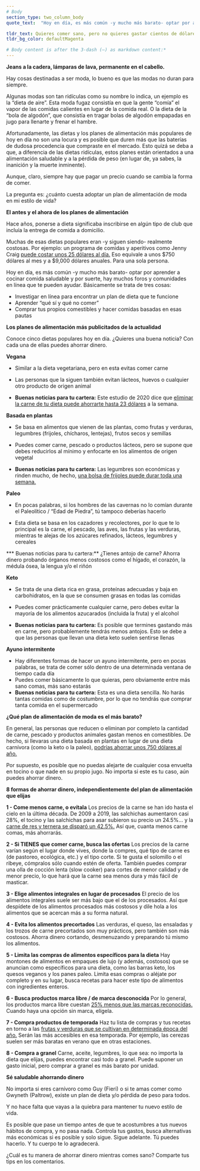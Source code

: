 ```yaml
---
# Body
section_type: two_column_body
quote_text:  "Hoy en día, es más común -y mucho más barato- optar por aprender a cocinar comida saludable y por suerte, hay muchos foros y comunidades en línea que te pueden ayudar."

tldr_text: Quieres comer sano, pero no quieres gastar cientos de dólares al mes en comida. La buena noticia es que puedes hacerlo sin gastar mucho. Ya sea que quieras probar el ayuno intermitente o que te conviertas en vegano o pruebes una dieta basada en plantas, paleo o keto, hay muchas formas de ahorrar y comer bien al mismo tiempo.
tldr_bg_color: defaultMagenta

# Body content is after the 3-dash (—) as markdown content:*
---
```

**Jeans a la cadera, lámparas de lava, permanente en el cabello.**

Hay cosas destinadas a ser moda, lo bueno es que las modas no duran para siempre. 

Algunas modas son tan ridículas como su nombre lo indica, un ejemplo es la “dieta de aire”. Esta moda fugaz consistía en que la gente “comía” el vapor de las comidas calientes en lugar de la comida real. O la dieta de la “bola de algodón”, que consistía en tragar bolas de algodón empapadas en jugo para llenarte y frenar el hambre. 

Afortunadamente, las dietas y los planes de alimentación más populares de hoy en día no son una locura y es posible que duren más que las baterías de dudosa procedencia que compraste en el mercado. Esto quizá se deba a que, a diferencia de las dietas ridículas, estos planes están orientados a una alimentación saludable y a la pérdida de peso (en lugar de, ya sabes, la inanición y la muerte inminente).  

Aunque, claro, siempre hay que pagar un precio cuando se cambia la forma de comer. 

La pregunta es: ¿cuánto cuesta adoptar un plan de alimentación de moda en mi estilo de vida?

**El antes y el ahora de los planes de alimentación**

Hace años, ponerse a dieta significaba inscribirse en algún tipo de club que incluía la entrega de comida a domicilio.

Muchas de esas dietas populares eran -y siguen siendo- realmente costosas. Por ejemplo: un programa de comidas y aperitivos como Jenny Craig [puede costar unos 25 dólares al día.](https://www.investopedia.com/terms/w/wellness-program.asp) Eso equivale a unos $750 dólares al mes y a $9,000 dólares anuales. Para una sola persona.

Hoy en día, es más común -y mucho más barato- optar por aprender a cocinar comida saludable y por suerte, hay muchos foros y comunidades en línea que te pueden ayudar. Básicamente se trata de tres cosas:

* Investigar en línea para encontrar un plan de dieta que te funcione
* Aprender “qué sí y qué no comer” 
* Comprar tus propios comestibles y hacer comidas basadas en esas pautas

**Los planes de alimentación más publicitados de la actualidad**

Conoce cinco dietas populares hoy en día. ¿Quieres una buena noticia? Con cada una de ellas puedes ahorrar dinero. 

**Vegana**
* Similar a la dieta vegetariana, pero en esta evitas comer carne

* Las personas que la siguen también evitan lácteos, huevos o cualquier otro producto de origen animal

* __Buenas noticias para tu cartera:__ Este estudio de 2020 dice que [eliminar la carne de tu dieta puede ahorrarte hasta 23 dólares](https://vegnews.com/2020/4/ditching-meat-slashes-cost-of-groceries-an-average-of-23-per-week) a la semana.

**Basada en plantas**
* Se basa en alimentos que vienen de las plantas, como frutas y verduras, legumbres (frijoles, chícharos, lentejas), frutos secos y semillas

* Puedes comer carne, pescado o productos lácteos, pero se supone que debes reducirlos al mínimo y enfocarte en los alimentos de origen vegetal

* __Buenas noticias para tu cartera:__ Las legumbres son económicas y rinden mucho, de hecho, [una bolsa de frijoles puede durar toda una semana.](https://www.popsci.com/story/diy/frugal-bean-recipes/)

**Paleo**
* En pocas palabras, si los hombres de las cavernas no lo comían durante el Paleolítico / “Edad de Piedra”, tú tampoco deberías hacerlo

* Esta dieta se basa en los cazadores y recolectores, por lo que te lo principal es la carne, el pescado, las aves, las frutas y las verduras, mientras te alejas de los azúcares refinados, lácteos, legumbres y cereales

*** Buenas noticias para tu cartera:** ¿Tienes antojo de carne? Ahorra dinero probando órganos menos costosos como el hígado, el corazón, la médula ósea, la lengua y/o el riñón

**Keto**

* Se trata de una dieta rica en grasa, proteínas adecuadas y baja en carbohidratos, en la que se consumen grasas en todas las comidas

* Puedes comer prácticamente cualquier carne, pero debes evitar la mayoría de los alimentos azucarados (incluida la fruta) y el alcohol 

* __Buenas noticias para tu cartera:__ Es posible que termines gastando más en carne, pero probablemente tendrás menos antojos. Esto se debe a que las personas que llevan una dieta keto suelen sentirse llenas

**Ayuno intermitente**
* Hay diferentes formas de hacer un ayuno intermitente, pero en pocas palabras, se trata de comer sólo dentro de una determinada ventana de tiempo cada día
* Puedes comer básicamente lo que quieras, pero obviamente entre más sano comas, más sano estarás
* __Buenas noticias para tu cartera:__ Esta es una dieta sencilla. No harás tantas comidas como de costumbre, por lo que no tendrás que comprar tanta comida en el supermercado

**¿Qué plan de alimentación de moda es el más barato?**

En general, las personas que reducen o eliminan por completo la cantidad de carne, pescado y productos animales gastan menos en comestibles. De hecho, si llevaras una dieta basada en plantas en lugar de una dieta carnívora (como la keto o la paleo), [podrías ahorrar unos 750 dólares al año.](https://www.medicaldaily.com/vegetarian-diet-can-save-you-around-750-each-year-when-compared-meat-eating-diet-356670)

Por supuesto, es posible que no puedas alejarte de cualquier cosa envuelta en tocino o que nade en su propio jugo. No importa si este es tu caso, aún puedes ahorrar dinero.

**8 formas de ahorrar dinero, independientemente del plan de alimentación que elijas**

**1 - Come menos carne, o evítala**
Los precios de la carne se han ido hasta el cielo en la última década. De 2009 a 2019, las salchichas aumentaron casi 28%, el tocino y las salchichas para asar subieron su precio un 24.5%... y la [carne de res y ternera se disparó un 42.5%.](https://www.usatoday.com/story/money/personalfinance/2019/02/28/average-grocery-store-bill-cost-is-driven-up-most-by-these-items/39094659/) Así que, cuanta menos carne comas, más ahorrarás.

**2 - Si TIENES que comer carne, busca las ofertas**
Los precios de la carne varían según el lugar donde vives, donde la compres, qué tipo de carne es (de pastoreo, ecológica, etc.) y el tipo corte. Si te gusta el solomillo o el ribeye, cómpralos sólo cuando estén de oferta. También puedes comprar una olla de cocción lenta (slow cooker) para cortes de menor calidad y de menor precio, lo que hará que la carne sea menos dura y  más fácil de masticar. 

**3 - Elige alimentos integrales en lugar de procesados**
El precio de los alimentos integrales suele ser más bajo que el de los procesados. Así que despídete de los alimentos procesados más costosos y dile hola a los alimentos que se acercan más a su forma natural.

**4 - Evita los alimentos precortados**
Las verduras, el queso, las ensaladas y los trozos de carne precortados son muy prácticos, pero también son más costosos. Ahorra dinero cortando, desmenuzando y preparando tú mismo los alimentos.


**5 - Limita las compras de alimentos específicos para la dieta**
Hay montones de alimentos en empaques de lujo (y además, costosos) que se anuncian como específicos para una dieta, como las barras keto, los quesos veganos y los panes paleo. Limita esas compras o aléjate por completo y en su lugar, busca recetas para hacer este tipo de alimentos con ingredientes enteros.

**6 - Busca productos marca libre / de marca desconocida**
Por lo general, los productos marca libre cuestan [25% menos que las marcas reconocidas.](https://www.businessinsider.com/when-to-buy-store-brand-food-2014-9#:~:text=One%20reason%20they're%20cheaper,25%25%20less%20than%20national%20brands) Cuando haya una opción sin marca, elígela.

**7 - Compra productos de temporada**
Haz tu lista de compras y tus recetas en torno a las [frutas y verduras que se cultivan en determinada época del año.](https://snaped.fns.usda.gov/seasonal-produce-guide) Serán las más  accesibles en esa temporada. Por ejemplo, las cerezas suelen ser más baratas en verano que en otras estaciones.

**8 - Compra a granel**
Carne, aceite, legumbres, lo que sea: no importa la dieta que elijas, puedes encontrar casi todo a granel. Puede suponer un gasto inicial, pero comprar a granel es más barato por unidad.

**Sé saludable ahorrando dinero**

No importa si eres carnívoro como Guy (Fieri) o si te amas comer como Gwyneth (Paltrow), existe un plan de dieta y/o pérdida de peso para todos. 

Y no hace falta que vayas a la quiebra para mantener tu nuevo estilo de vida.

Es posible que pase un tiempo antes de que te acostumbres a tus nuevos hábitos de compra, y no pasa nada. Controla tus gastos, busca alternativas más económicas si es posible y solo sigue. Sigue adelante. Tú puedes hacerlo. Y tu cuerpo te lo agradecerá. 

¿Cuál es tu manera de ahorrar dinero mientras comes sano? Comparte tus tips en los comentarios.